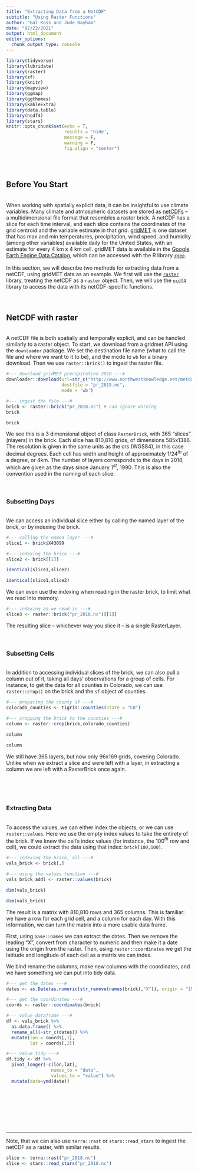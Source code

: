 ```yaml
---
title: "Extracting Data from a NetCDF"
subtitle: "Using Raster Functions"
author: "Gal Koss and Jude Bayham"
date: "02/22/2021"
output: html_document
editor_options: 
  chunk_output_type: console
---
```


```r
library(tidyverse)
library(lubridate)
library(raster)
library(sf)
library(knitr)
library(mapview)
library(ggmap)
library(ggthemes)
library(kableExtra)
library(data.table)
library(ncdf4)
library(stars)
knitr::opts_chunk$set(echo = T,
                      results = 'hide',
                      message = F,
                      warning = F,
                      fig.align = "center")
```
<br>
<br>

## Before You Start

<br>
When working with spatially explicit data, it can be insightful to use climate variables. Many climate and atmospheric datasets are stored as [netCDFs](https://pjbartlein.github.io/REarthSysSci/raster_intro.html) -- a multidimensional file format that resembles a raster brick. A netCDF has a slice for each time interval, and each slice contains the coordinates of the grid centroid and the variable estimate in that grid. [gridMET](http://www.climatologylab.org/gridmet.html) is one dataset that has max and min temperatures, precipitation, wind speed, and humidity (among other variables) available daily for the United States, with an estimate for every 4 km x 4 km cell. gridMET data is available in the [Google Earth Engine Data Catalog](https://developers.google.com/earth-engine/datasets/), which can be accessed with the R library [`rgee`](https://github.com/r-spatial/rgee). 
<br>
<br>
In this section, we will describe two methods for extracting data from a netCDF, using gridMET data as an example. We first will use the [`raster`](https://cran.r-project.org/web/packages/raster/raster.pdf) library, treating the netCDF as a `raster` object. Then, we will use the [`ncdf4`](https://pjbartlein.github.io/REarthSysSci/netCDF.html) library to access the data with its netCDF-specific functions.
<br>
<br>
<br>

## NetCDF with raster
<br>
A netCDF file is both spatially and temporally explicit, and can be handled similarly to a raster object. To start, we download from a gridmet API using the `downloader` package. We set the destination file name (what to call the file and where we want to it to be), and the mode to `wb` for a binary download. Then we use `raster::brick()` to ingest the raster file.

```r
#--- download gridMET precipitation 2018 ---#
downloader::download(url=str_c("http://www.northwestknowledge.net/metdata/data/pr_2018.nc"),
                     destfile = "pr_2018.nc",
                     mode = 'wb')

#--- ingest the file ---#
brick <- raster::brick("pr_2018.nc") # can ignore warning
brick
```
```r
brick
```

We see this is a 3 dimensional object of class `RasterBrick`, with 365 "slices" (nlayers) in the brick. Each slice has 810,810 grids, of dimensions 585x1386. The resolution is given in the same units as the crs (WGS84), in this case decimal degrees. Each cell has width and height of approximately 1/24$^{th}$ of a degree, or 4km. The number of layers corresponds to the days in 2018, which are given as the days since January 1$^{st}$, 1990. This is also the convention used in the naming of each slice.
<br>
<br>
<br>

### Subsetting Days
<br>
We can access an individual slice either by calling the named layer of the brick, or by indexing the brick.

```r
#--- calling the named layer ---#
slice1 <- brick$X43099

#--- indexing the brick ---#
slice2 <- brick[[1]]

identical(slice1,slice2)
```
```r
identical(slice1,slice2)
```

We can even use the indexing when reading in the raster brick, to limit what we read into memory.

```r
#--- indexing as we read in ---#
slice3 <- raster::brick("pr_2018.nc")[[1]]
```

The resulting slice -- whichever way you slice it -- is a single RasterLayer.
<br>
<br>
<br>

### Subsetting Cells
<br>
In addition to accessing individual slices of the brick, we can also pull a column out of it, taking all days' observations for a group of cells. For instance, to get the data for all counties in Colorado, we can use `raster::crop()` on the brick and the `sf` object of counties.
```r
#--- preparing the county sf ---#
colorado_counties <- tigris::counties(state = "CO")

#--- cropping the brick to the counties ---#
column <- raster::crop(brick,colorado_counties)

column
```
```r
column
```
We still have 365 layers, but now only 96x169 grids, covering Colorado. Unlike when we extract a slice and were left with a layer, in extracting a column we are left with a RasterBrick once again.

<br>
<br>
<br>

### Extracting Data
<br>
To access the values, we can either index the objects, or we can use `raster::values`. Here we use the empty index values to take the entirety of the brick. If we knew the cell's index values (for instance, the 100$^{th}$ row and cell), we could extract the data using that index: `brick[100,100]`.

```r
#--- indexing the brick, all ---#
vals_brick <- brick[,]

#--- using the values function ---#
vals_brick_addl <- raster::values(brick)

dim(vals_brick)
```
```r
dim(vals_brick)
```

The result is a matrix with 810,810 rows and 365 columns. This is familiar: we have a row for each grid cell, and a column for each day. With this information, we can turn the matrix into a more usable data frame.

First, using `base::names` we can extract the dates. Then we remove the leading "X", convert from character to numeric and then make it a date using the origin from the raster.
Then, using `raster::coordinates` we get the latitude and longitude of each cell as a matrix we can index.

We bind rename the columns, make new columns with the coordinates, and we have something we can put into tidy data.

```r
#--- get the dates ---#
dates <- as.Date(as.numeric(str_remove(names(brick),"X")), origin = "1900-01-01")

#--- get the coordinates ---#
coords <- raster::coordinates(brick)

#--- value dataframe ---#
df <- vals_brick %>% 
  as.data.frame() %>% 
  rename_all(~str_c(dates)) %>% 
  mutate(lon = coords[,1],
         lat = coords[,2]) 

#--- value tidy ---#
df.tidy <- df %>% 
  pivot_longer(-c(lon,lat),
                 names_to = "date",
                 values_to = "value") %>% 
  mutate(date=ymd(date))
```

<br>
<br>
<br>
<br>
<br>
<br>

---

Note, that we can also use `terra::rast` or `stars::read_stars` to ingest the netCDF as a raster, with similar results.
```r
slice <- terra::rast("pr_2018.nc")
slice <- stars::read_stars("pr_2018.nc")
```



